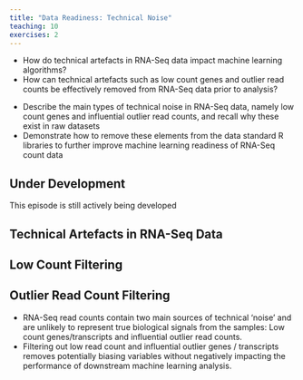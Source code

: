 ```yaml
---
title: "Data Readiness: Technical Noise"
teaching: 10
exercises: 2
---
```


:::::::::::::::::::::::::::::::::::::: questions 

- How do technical artefacts in RNA-Seq data impact machine learning algorithms?
- How can technical artefacts such as low count genes and outlier read counts be effectively removed from RNA-Seq data prior to analysis?

::::::::::::::::::::::::::::::::::::::::::::::::

::::::::::::::::::::::::::::::::::::: objectives

- Describe the main types of technical noise in RNA-Seq data, namely low count genes and influential outlier read counts, and recall why these exist in raw datasets
- Demonstrate how to remove these elements from the data standard R libraries to further improve machine learning readiness of RNA-Seq count data

::::::::::::::::::::::::::::::::::::::::::::::::

:::::::::::::::::::::::::::::::::::::: callout

## Under Development

This episode is still actively being developed

:::::::::::::::::::::::::::::::::::::: 

## Technical Artefacts in RNA-Seq Data


## Low Count Filtering


## Outlier Read Count Filtering


::::::::::::::::::::::::::::::::::::: keypoints 

- RNA-Seq read counts contain two main sources of technical 'noise' and are unlikely to represent true biological signals from the samples: Low count genes/transcripts and influential outlier read counts.
- Filtering out low read count and influential outlier genes / transcripts removes potentially biasing variables without negatively impacting the performance of downstream machine learning analysis.

:::::::::::::::::::::::::::::::::::::
